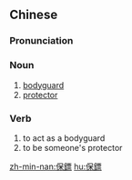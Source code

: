 {{also|保镖}}
==Chinese==
{{zh-forms|s=保镖|alt=保鑣}}

===Pronunciation===
{{zh-pron
|m=bǎobiāo
|c=bou2 biu1
|h=pfs=pó-pêu
|mn=pó-pio
|cat=n,v
}}

===Noun===
{{zh-noun}}

# [[bodyguard]]
# [[protector]]

===Verb===
{{zh-verb}}

# to act as a bodyguard
# to be someone's protector

[[zh-min-nan:保鏢]]
[[hu:保鏢]]